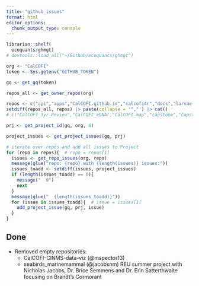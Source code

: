 ```yaml
---
title: "github_issues"
format: html
editor_options: 
  chunk_output_type: console
---
```


```r
librarian::shelf(
  ecoquants/ghmgt)
# devtools::load_all("~/Github/ecoquants/ghmgt")

org <- "CalCOFI"
token <- Sys.getenv("GITHUB_TOKEN")

gq <- get_gq(token)

repos_all <- get_owner_repos(org)

repos <- c("api","apps","CalCOFI.github.io","calcofi4r","docs","larvae-cinms","prj-mgt","server","workflows")
setdiff(repos_all, repos) |> paste(collapse = '","') |> cat()
# c("CalCOFI_3yr_Review","CalCOFI_eDNA","CalCOFI_map","capstone","Capstone-CalCOFI-2023","habs_phytoplankton","hypoxia-story","OceanView","pollutants-app","rCRUX","viz-gallery")

prj <- get_project_id(gq, org, 4)

project_issues <- get_project_issues(gq, prj)

# iterate over repos and add all issues to Project
for (repo in repos){  # repo = repos[1]
  issues <- get_repo_issues(org, repo)
  message(glue("repo: {repo} with {length(issues)} issues:"))
  issues_toadd <- setdiff(issues, project_issues)
  if (length(issues_toadd) == 0){
    message("  0")
    next
  }
  message(glue("  {length(issues_toadd)}"))
  for (issue in issues_toadd){  # issue = issues[1]
    add_project_issue(gq, prj, issue)
  }
}
```

## Done

- Removed empty repositories: 
  - CalCOFI-CINMS-data-viz (@mspector13)
  - seabirds_marinemammal (@jacobsnm)
      REU summer project with Nicholas Jacobs, Dr. Brice Semmens and Dr. Erin Satterthwaite focusing on Brandt's Cormorant
